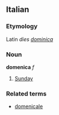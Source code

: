 ==Italian==
===Etymology===
Latin ''dies [[dominica]]''
===Noun===
'''domenica''' ''f''

# [[Sunday]]

===Related terms===
*[[domenicale]]